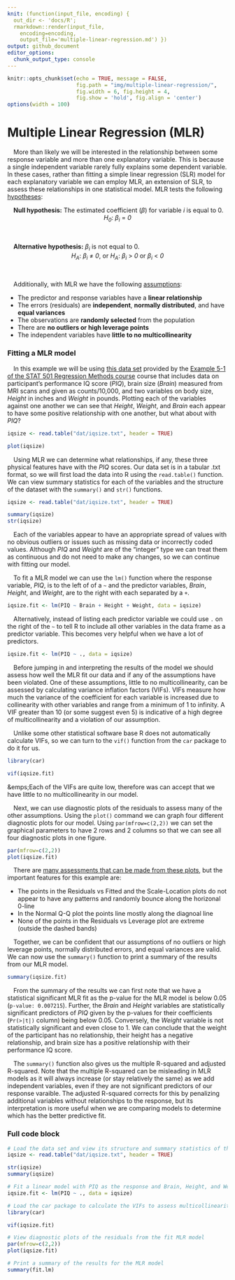 ```yaml
---
knit: (function(input_file, encoding) {
  out_dir <- 'docs/R';
  rmarkdown::render(input_file,
    encoding=encoding,
    output_file='multiple-linear-regression.md') })
output: github_document
editor_options:
  chunk_output_type: console
---
```

  
```r
knitr::opts_chunk$set(echo = TRUE, message = FALSE,
                      fig.path = "img/multiple-linear-regression/",
                      fig.width = 6, fig.height = 4,
                      fig.show = 'hold', fig.align = 'center')
options(width = 100)
```

# Multiple Linear Regression (MLR)

&emsp;More than likely we will be interested in the relationship between some response variable and more than one explanatory variable.  This is because a single independent variable rarely fully explains some dependent variable.  In these cases, rather than fitting a simple linear regression (SLR) model for each explanatory variable we can employ MLR, an extension of SLR, to assess these relationships in one statistical model.  MLR tests the following [hypotheses](https://online.stat.psu.edu/stat501/lesson/5/5.3):

&emsp;**Null hypothesis:** The estimated coefficient ($\beta$) for variable *i* is equal to 0.
&nbsp;
<center><i>H<sub>0</sub></i>:<i> &#946;<sub>i</sub> </i>=<i> 0</i></center>
&nbsp;

&emsp;**Alternative hypothesis:** $\beta_i$ is not equal to 0.
&nbsp;
<center><i>H<sub>A</sub></i>:<i> &#946;<sub>i</sub> </i>&#8800;<i> 0</i>, or<i> H<sub>A</sub></i>:<i> &#946;<sub>i</sub> </i>&gt;<i> 0 </i>or<i> &#946;<sub>i</sub> </i>&lt;<i> 0</i></center>
&nbsp;

&emsp;Additionally, with MLR we have the following [assumptions](https://online.stat.psu.edu/stat501/lesson/7/7.3):

- The predictor and response variables have a **linear relationship**
- The errors (residuals) are **independent**, **normally distributed**, and have **equal variances**
- The observations are **randomly selected** from the population
- There are **no outliers or high leverage points**
- The independent variables have **little to no multicollinearity**

### Fitting a MLR model

&emsp;In this example we will be using [this data set](https://github.com/tylerbg/DLC_stat_resources/tree/master/docs/R/dat/iqsize.txt) provided by the [Example 5-1 of the STAT 501 Regression Methods course](https://online.stat.psu.edu/stat501/lesson/5/5.1) course that includes data on participant's performance IQ score (*PIQ*), brain size (*Brain*) measured from MRI scans and given as counts/10,000, and two variables on body size, *Height* in inches and *Weight* in pounds.  Plotting each of the variables against one another we can see that *Height*, *Weight*, and *Brain* each appear to have some positive relationship with one another, but what about with *PIQ*?

```r
iqsize <- read.table("dat/iqsize.txt", header = TRUE)
```

```r
plot(iqsize)
```

&emsp;Using MLR we can determine what relationships, if any, these three physical features have with the *PIQ* scores.  Our data set is in a tabular .txt format, so we will first load the data into R using the `read.table()` function.  We can view summary statistics for each of the variables and the structure of the dataset with the `summary()` and `str()` functions.

```r
iqsize <- read.table("dat/iqsize.txt", header = TRUE)

summary(iqsize)
str(iqsize)
```

&emsp;Each of the variables appear to have an appropriate spread of values with no obvious outliers or issues such as missing data or incorrectly coded values.  Although *PIQ* and *Weight* are of the "integer" type we can treat them as continuous and do not need to make any changes, so we can continue with fitting our model.

&emsp;To fit a MLR model we can use the `lm()` function where the response variable, *PIQ*, is to the left of of a `~` and the predictor variables, *Brain*, *Height*, and *Weight*, are to the right with each separated by a `+`. 

```r
iqsize.fit <- lm(PIQ ~ Brain + Height + Weight, data = iqsize)
```

&emsp;Alternatively, instead of listing each predictor variable we could use `.` on the right of the `~` to tell R to include all other variables in the data frame as a predictor variable.  This becomes very helpful when we have a lot of predictors.

```r
iqsize.fit <- lm(PIQ ~ ., data = iqsize)
```

&emsp;Before jumping in and interpreting the results of the model we should assess how well the MLR fit our data and if any of the assumptions have been violated.  One of these assumptions, little to no multicollinearity, can be assessed by calculating variance inflation factors (VIFs).  VIFs measure how much the variance of the coefficient for each variable is increased due to collinearity with other variables and range from a minimum of 1 to infinity.  A VIF greater than 10 (or some suggest even 5) is indicative of a high degree of multicollinearity and a violation of our assumption.

&emsp;Unlike some other statistical software base R does not automatically calculate VIFs, so we can turn to the `vif()` function from the `car` package to do it for us.

```r
library(car)

vif(iqsize.fit)
```

&emps;Each of the VIFs are quite low, therefore was can accept that we have little to no multicollinearity in our model.

&emsp;Next, we can use diagnostic plots of the residuals to assess many of the other assumptions.  Using the `plot()` command we can graph four different diagnostic plots for our model.  Using `par(mfrow=c(2,2))` we can set the graphical parameters to have 2 rows and 2 columns so that we can see all four diagnostic plots in one figure.

```r
par(mfrow=c(2,2))
plot(iqsize.fit)
```

&emsp;There are [many assessments that can be made from these plots](https://online.stat.psu.edu/stat501/lesson/7/7.4), but the important features for this example are:

* The points in the Residuals vs Fitted and the Scale-Location plots do not appear to have any patterns and randomly bounce along the horizonal 0-line
* In the Normal Q-Q plot the points line mostly along the diagnoal line
* None of the points in the Residuals vs Leverage plot are extreme (outside the dashed bands)

&emsp;Together, we can be confident that our assumptions of no outliers or high leverage points, normally distributed errors, and equal variances are valid.  We can now use the `summary()` function to print a summary of the results from our MLR model.

```r
summary(iqsize.fit)
```

&emsp;From the summary of the results we can first note that we have a statistical significant MLR fit as the p-value for the MLR model is below 0.05 (`p-value: 0.007215`).  Further, the *Brain* and *Height* variables are statistically significant predictors of *PIQ* given by the p-values for their coefficients (`Pr(>|t|)` column) being below 0.05. Conversely, the *Weight* variable is not statistically significant and even close to 1.  We can conclude that the weight of the participant has no relationship, their height has a negative relationship, and brain size has a positive relationship with their performance IQ score.

&emsp;The `summary()` function also gives us the multiple R-squared and adjusted R-squared.  Note that the multiple R-squared can be misleading in MLR models as it will always increase (or stay relatively the same) as we add independent variables, even if they are not significant predictors of our response varaible.  The adjusted R-squared corrects for this by penalizing additional variables without relationships to the response, but its interpretation is more useful when we are comparing models to determine which has the better predictive fit.

### Full code block

```r
# Load the data set and view its structure and summary statistics of the variables
iqsize <- read.table("dat/iqsize.txt", header = TRUE)

str(iqsize)
summary(iqsize)

# Fit a linear model with PIQ as the response and Brain, Height, and Weight as the predictor variables
iqsize.fit <- lm(PIQ ~ ., data = iqsize)

# Load the car package to calculate the VIFs to assess multicollinearity
library(car)

vif(iqsize.fit)

# View diagnostic plots of the residuals from the fit MLR model
par(mfrow=c(2,2))
plot(iqsize.fit)

# Print a summary of the results for the MLR model
summary(fit.lm)
```



